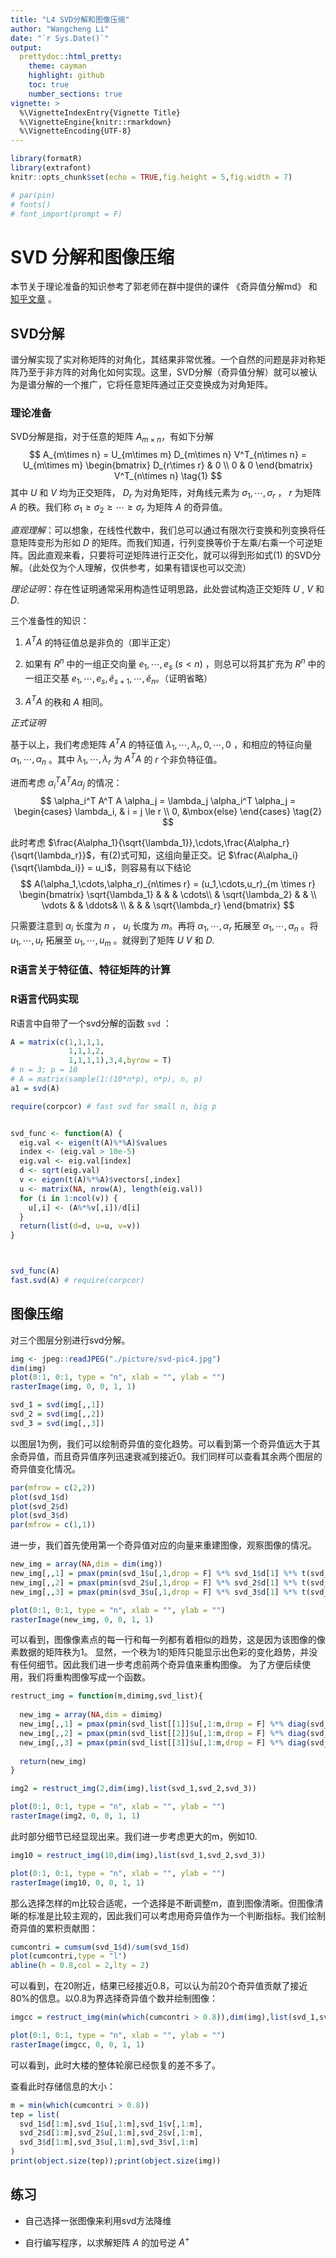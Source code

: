 ```yaml
---
title: "L4 SVD分解和图像压缩"
author: "Wangcheng Li"
date: "`r Sys.Date()`"
output:
  prettydoc::html_pretty:
    theme: cayman
    highlight: github
    toc: true
    number_sections: true
vignette: >
  %\VignetteIndexEntry{Vignette Title}
  %\VignetteEngine{knitr::rmarkdown}
  %\VignetteEncoding{UTF-8}
---
```



```r
library(formatR)
library(extrafont)
knitr::opts_chunk$set(echo = TRUE,fig.height = 5,fig.width = 7)

# par(pin)
# fonts()
# font_import(prompt = F)
```


# SVD 分解和图像压缩

本节关于理论准备的知识参考了郭老师在群中提供的课件 《奇异值分解md》 和[知乎文章](https://zhuanlan.zhihu.com/p/399547902) 。

## SVD分解

谱分解实现了实对称矩阵的对角化，其结果非常优雅。一个自然的问题是非对称矩阵乃至于非方阵的对角化如何实现。这里，SVD分解（奇异值分解）就可以被认为是谱分解的一个推广，它将任意矩阵通过正交变换成为对角矩阵。

### 理论准备

SVD分解是指，对于任意的矩阵 $A_{m\times n}$，有如下分解
$$
A_{m\times n} =
U_{m\times m} D_{m\times n} V^T_{n\times n}
=  U_{m\times m} 
\begin{bmatrix}
  D_{r\times r} & 0
  \\
  0 & 0
\end{bmatrix}
V^T_{n\times n}
\tag{1}
$$
其中 $U$ 和 $V$ 均为正交矩阵， $D_r$ 为对角矩阵，对角线元素为 $\sigma_1,\cdots,\sigma_r$ ， $r$ 为矩阵 $A$ 的秩。我们称 $\sigma_1 \ge \sigma_2 \ge \cdots \ge \sigma_r$ 为矩阵 $A$ 的奇异值。

*直观理解*：可以想象，在线性代数中，我们总可以通过有限次行变换和列变换将任意矩阵变形为形如 $D$ 的矩阵。而我们知道，行列变换等价于左乘/右乘一个可逆矩阵。因此直观来看，只要将可逆矩阵进行正交化，就可以得到形如式(1) 的SVD分解。（此处仅为个人理解，仅供参考，如果有错误也可以交流）

*理论证明*：存在性证明通常采用构造性证明思路，此处尝试构造正交矩阵 $U$ , $V$ 和 $D$.

三个准备性的知识：

(1) $A^{T}A$ 的特征值总是非负的（即半正定）

(2) 如果有 $R^n$ 中的一组正交向量 $e_1,\cdots,e_s\ (s < n)$ ，则总可以将其扩充为 $R^n$ 中的一组正交基 $e_1,\cdots,e_s,\tilde{e}_{s+1},\cdots,\tilde{e}_{n}$。（证明省略）

(3) $A^{T}A$ 的秩和 $A$ 相同。

*正式证明*

基于以上，我们考虑矩阵 $A^TA$ 的特征值 $\lambda_1,\cdots,\lambda_r,0,\cdots,0$ ，和相应的特征向量 $\alpha_1,\cdots,\alpha_n$ 。其中 $\lambda_1,\cdots,\lambda_r$ 为 $A^TA$ 的 $r$ 个非负特征值。

进而考虑 $\alpha_i^T A^T A \alpha_j$ 的情况：
$$
\alpha_i^T A^T A \alpha_j = \lambda_j \alpha_i^T \alpha_j = 
\begin{cases}
\lambda_i, & i = j \le r
\\
0, &\mbox{else}
\end{cases}
\tag{2}
$$

此时考虑 $\frac{A\alpha_1}{\sqrt{\lambda_1}},\cdots,\frac{A\alpha_r}{\sqrt{\lambda_r}}$，有(2)式可知，这组向量正交。记 $\frac{A\alpha_i}{\sqrt{\lambda_i}} = u_i$，则容易有以下结论
$$
A(\alpha_1,\cdots,\alpha_r)_{n\times r} = 
(u_1,\cdots,u_r)_{m \times r} 
\begin{bmatrix}
  \sqrt{\lambda_1} & & & \cdots\\
  & \sqrt{\lambda_2} & & \\
  \vdots & & \ddots& \\
  & & & \sqrt{\lambda_r}
\end{bmatrix}
$$

只需要注意到 $\alpha_i$ 长度为 $n$ ， $u_i$ 长度为 $m$。再将 $\alpha_1,\cdots,\alpha_r$ 拓展至 $\alpha_1,\cdots,\alpha_n$ 。将 $u_1,\cdots,u_r$ 拓展至 $u_1,\cdots,u_m$ 。就得到了矩阵 $U$ $V$ 和 $D$.

<!-- 由于我们只关注非零部分，所以事实上如何拓展也并不是关注的重点。 -->

### R语言关于特征值、特征矩阵的计算

### R语言代码实现

R语言中自带了一个svd分解的函数 `svd` ：

```r
A = matrix(c(1,1,1,1,
             1,1,1,2,
             1,1,1,1),3,4,byrow = T)
# n = 3; p = 10
# A = matrix(sample(1:(10*n*p), n*p), n, p)
a1 = svd(A)
```

```r
require(corpcor) # fast svd for small n, big p


svd_func <- function(A) {
  eig.val <- eigen(t(A)%*%A)$values
  index <- (eig.val > 10e-5)
  eig.val <- eig.val[index]
  d <- sqrt(eig.val)
  v <- eigen(t(A)%*%A)$vectors[,index]
  u <- matrix(NA, nrow(A), length(eig.val))
  for (i in 1:ncol(v)) {
    u[,i] <- (A%*%v[,i])/d[i] 
  }
  return(list(d=d, u=u, v=v))
}



svd_func(A)
fast.svd(A) # require(corpcor)
```

## 图像压缩

对三个图层分别进行svd分解。

```r
img <- jpeg::readJPEG("./picture/svd-pic4.jpg")
dim(img)
plot(0:1, 0:1, type = "n", xlab = "", ylab = "")
rasterImage(img, 0, 0, 1, 1)
```

```r
svd_1 = svd(img[,,1])
svd_2 = svd(img[,,2])
svd_3 = svd(img[,,3])
```

以图层1为例，我们可以绘制奇异值的变化趋势。可以看到第一个奇异值远大于其余奇异值，而且奇异值序列迅速衰减到接近0。我们同样可以查看其余两个图层的奇异值变化情况。

```r
par(mfrow = c(2,2))
plot(svd_1$d)
plot(svd_2$d)
plot(svd_3$d)
par(mfrow = c(1,1))
```

进一步，我们首先使用第一个奇异值对应的向量来重建图像，观察图像的情况。

```r
new_img = array(NA,dim = dim(img))
new_img[,,1] = pmax(pmin(svd_1$u[,1,drop = F] %*% svd_1$d[1] %*% t(svd_1$v[,1,drop = F]),1),0)
new_img[,,2] = pmax(pmin(svd_2$u[,1,drop = F] %*% svd_2$d[1] %*% t(svd_2$v[,1,drop = F]),1),0)
new_img[,,3] = pmax(pmin(svd_3$u[,1,drop = F] %*% svd_3$d[1] %*% t(svd_3$v[,1,drop = F]),1),0)

plot(0:1, 0:1, type = "n", xlab = "", ylab = "")
rasterImage(new_img, 0, 0, 1, 1)
```

可以看到，图像像素点的每一行和每一列都有着相似的趋势，这是因为该图像的像素数据的矩阵秩为1。
显然，一个秩为1的矩阵只能显示出色彩的变化趋势，并没有任何细节。因此我们进一步考虑前两个奇异值来重构图像。
为了方便后续使用，我们将重构图像写成一个函数。

```r
restruct_img = function(m,dimimg,svd_list){
    
  new_img = array(NA,dim = dimimg)
  new_img[,,1] = pmax(pmin(svd_list[[1]]$u[,1:m,drop = F] %*% diag(svd_list[[1]]$d[1:m]) %*% t(svd_list[[1]]$v[,1:m,drop = F]),1),0)
  new_img[,,2] = pmax(pmin(svd_list[[2]]$u[,1:m,drop = F] %*% diag(svd_list[[2]]$d[1:m]) %*% t(svd_list[[2]]$v[,1:m,drop = F]),1),0)
  new_img[,,3] = pmax(pmin(svd_list[[3]]$u[,1:m,drop = F] %*% diag(svd_list[[3]]$d[1:m]) %*% t(svd_list[[3]]$v[,1:m,drop = F]),1),0)
  
  return(new_img)
}

img2 = restruct_img(2,dim(img),list(svd_1,svd_2,svd_3))

plot(0:1, 0:1, type = "n", xlab = "", ylab = "")
rasterImage(img2, 0, 0, 1, 1)
```

此时部分细节已经显现出来。我们进一步考虑更大的m，例如10.

```r
img10 = restruct_img(10,dim(img),list(svd_1,svd_2,svd_3))

plot(0:1, 0:1, type = "n", xlab = "", ylab = "")
rasterImage(img10, 0, 0, 1, 1)
```

那么选择怎样的m比较合适呢，一个选择是不断调整m，直到图像清晰。但图像清晰的标准是比较主观的，因此我们可以考虑用奇异值作为一个判断指标。我们绘制奇异值的累积贡献图：

```r
cumcontri = cumsum(svd_1$d)/sum(svd_1$d)
plot(cumcontri,type = "l")
abline(h = 0.8,col = 2,lty = 2)
```

可以看到，在20附近，结果已经接近0.8，可以认为前20个奇异值贡献了接近80%的信息。以0.8为界选择奇异值个数并绘制图像：

```r
imgcc = restruct_img(min(which(cumcontri > 0.8)),dim(img),list(svd_1,svd_2,svd_3))

plot(0:1, 0:1, type = "n", xlab = "", ylab = "")
rasterImage(imgcc, 0, 0, 1, 1)
```

可以看到，此时大楼的整体轮廓已经恢复的差不多了。

查看此时存储信息的大小：

```r
m = min(which(cumcontri > 0.8))
tep = list(
  svd_1$d[1:m],svd_1$u[,1:m],svd_1$v[,1:m],
  svd_2$d[1:m],svd_2$u[,1:m],svd_2$v[,1:m],
  svd_3$d[1:m],svd_3$u[,1:m],svd_3$v[,1:m]
)
print(object.size(tep));print(object.size(img))
```

## 练习 

- 自己选择一张图像来利用svd方法降维

- 自行编写程序，以求解矩阵 $A$ 的加号逆 $A^{+}$
